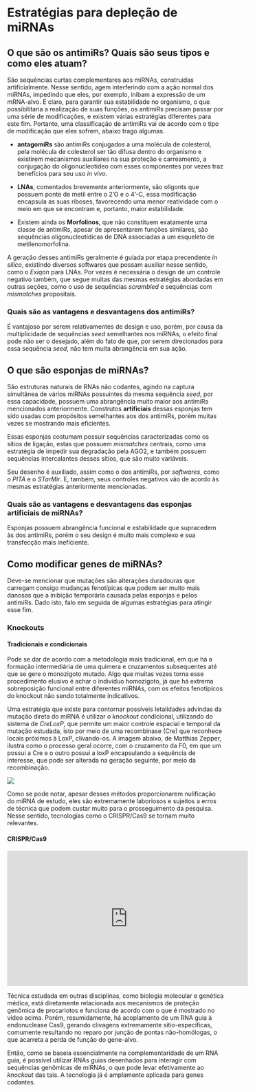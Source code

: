 # Estratégias para depleção de miRNAs

## O que são os antimiRs? Quais são seus tipos e como eles atuam?

São sequências curtas complementares aos miRNAs, construídas artificialmente. Nesse sentido, agem interferindo com a ação normal dos miRNAs, impedindo que eles, por exemplo, inibam a expressão de um mRNA-alvo. É claro, para garantir sua estabilidade no organismo, o que possibilitaria a realização de suas funções, os antimiRs precisam passar por uma série de modificações, e existem várias estratégias diferentes para este fim. Portanto, uma classificação de antimiRs vai de acordo com o tipo de modificação que eles sofrem, abaixo trago algumas.

* **antagomiRs** são antimiRs conjugados a uma molécula de colesterol, pela molécula de colesterol ser tão difusa dentro do organismo e existirem mecanismos auxiliares na sua proteção e carreamento, a conjugação do oligonucleotídeo com esses componentes por vezes traz benefícios para seu uso *in vivo*.

* **LNAs**, comentados brevemente anteriormente, são oligonts que possuem ponte de metil entre o 2'O e o 4'-C, essa modificação encapsula as suas riboses, favorecendo uma menor reatividade com o meio em que se encontram e, portanto, maior estabilidade.

* Existem ainda os **Morfolinos**, que não constituem exatamente uma classe de antimiRs, apesar de apresentarem funções similares, são sequências oligonucleotídicas de DNA associadas a um esqueleto de metilenomorfolina.

A geração desses antimiRs geralmente é guiada por etapa precendente *in silico*, existindo diversos softwares que possam auxiliar nesse sentido, como o *Exiqon* para LNAs. Por vezes é necessária o design de um controle negativo também, que segue muitas das mesmas estratégias abordadas em outras seções, como o uso de sequências *scrambled* e sequências com *mismatches* propositais.

### Quais são as vantagens e desvantagens dos antimiRs?

É vantajoso por serem relativamentes de design e uso, porém, por causa da multiplicidade de sequências *seed* semelhantes nos miRNAs, o efeito final pode não ser o desejado, além do fato de que, por serem direcionados para essa sequência *seed*, não tem muita abrangência em sua ação.

## O que são esponjas de miRNAs?

São estruturas naturais de RNAs não codantes, agindo na captura simultânea de vários miRNAs possuintes da mesma sequência *seed*, por essa capacidade, possuem uma abrangência muito maior aos antimiRs mencionados anteriormente. Construtos **artificiais** dessas esponjas tem sido usadas com propósitos semelhantes aos dos antimiRs, porém muitas vezes se mostrando mais eficientes. 

Essas esponjas costumam possuir sequências caracterizadas como os sítios de ligação, estas que possuem *mismatches* centrais, como uma estratégia de impedir sua degradação pela AGO2, e também possuem sequências intercalantes desses sítios, que são muito variáveis.

Seu desenho é auxiliado, assim como o dos antimiRs, por *softwares*, como o *PITA* e o *STarMir*. E, também, seus controles negativos vão de acordo às mesmas estratégias anteriormente mencionadas.

### Quais são as vantagens e desvantagens das esponjas artificiais de miRNAs?

Esponjas possuem abrangência funcional e estabilidade que supracedem às dos antimiRs, porém o seu design é muito mais complexo e sua transfecção mais ineficiente.

## Como modificar genes de miRNAs?

Deve-se mencionar que mutações são alterações duradouras que carregam consigo mudanças fenotípicas que podem ser muito mais danosas que a inibição temporária causada pelas esponjas e pelos antimiRs. Dado isto, falo em seguida de algumas estratégias para atingir esse fim.

### Knockouts

#### Tradicionais e condicionais

Pode se dar de acordo com a metodologia mais tradicional, em que há a formação intermediária de uma quimera e cruzamentos subsequentes até que se gere o monozigoto mutado. Algo que muitas vezes torna esse procedimento elusivo é achar o indivíduo homozigoto, já que há extrema sobreposição funcional entre diferentes miRNAs, com os efeitos fenotípicos do knockout não sendo totalmente indicativos.

Uma estratégia que existe para contornar possíveis letalidades advindas da mutação direta do miRNA é utilizar o *knockout* condicional, utilizando do sistema de *CreLoxP*, que permite um maior controle espacial e temporal da mutação estudada, isto por meio de uma recombinase (Cre) que reconhece locais próximos à LoxP, clivando-os. A imagem abaixo, de Matthias Zepper, ilustra como o processo geral ocorre, com o cruzamento da F0, em que um possui a Cre e o outro possui a loxP encapsulando a sequência de interesse, que pode ser alterada na geração seguinte, por meio da recombinação.

![](https://upload.wikimedia.org/wikipedia/commons/thumb/5/58/CreLoxP_experiment.png/1024px-CreLoxP_experiment.png)

Como se pode notar, apesar desses métodos proporcionarem nulificação do miRNA de estudo, eles são extremamente laboriosos e sujeitos a erros de técnica que podem custar muito para o prosseguimento da pesquisa. Nesse sentido, tecnologias como o CRISPR/Cas9 se tornam muito relevantes.

#### CRISPR/Cas9

<iframe width="560" height="315" src="https://www.youtube.com/embed/2pp17E4E-O8" frameborder="0" allow="accelerometer; autoplay; encrypted-media; gyroscope; picture-in-picture" allowfullscreen></iframe>

Técnica estudada em outras disciplinas, como biologia molecular e genética médica, está diretamente relacionada aos mecanismos de proteção genômica de procariotos e funciona de acordo com o que é mostrado no vídeo acima. Porém, resumidamente, há acoplamento de um RNA guia à endonuclease Cas9, gerando clivagens extremamente sítio-específicas, comumente resultando no reparo por junção de pontas não-homólogas, o que acarreta a perda de função do gene-alvo.

Então, como se baseia essencialmente na complementaridade de um RNA guia, é possível utilizar RNAs guias desenhados para interagir com sequências genômicas de miRNAs, o que pode levar efetivamente ao *knockout* das tais. A tecnologia já é amplamente aplicada para genes codantes.